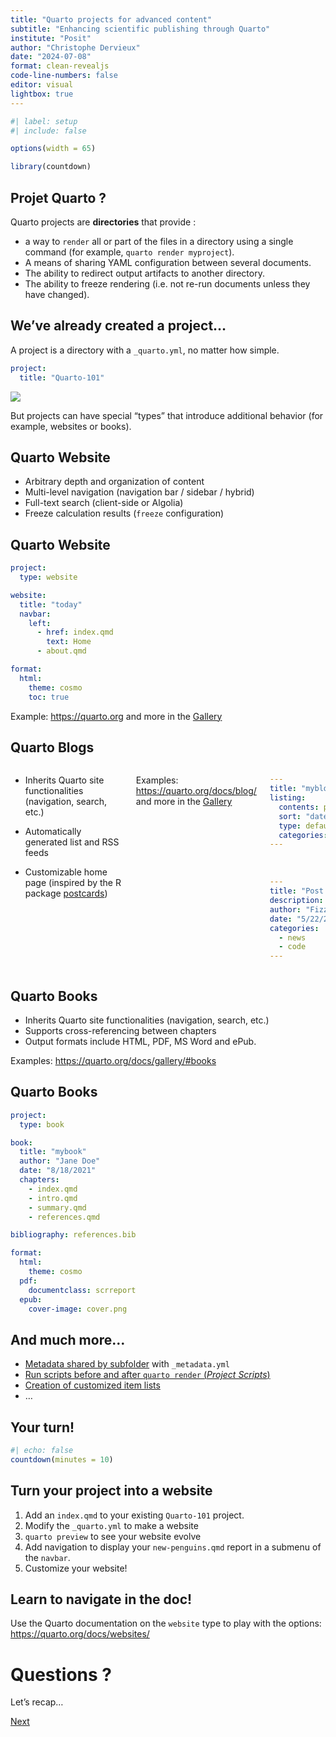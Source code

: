 ```yaml
---
title: "Quarto projects for advanced content"
subtitle: "Enhancing scientific publishing through Quarto"
institute: "Posit"
author: "Christophe Dervieux"
date: "2024-07-08"
format: clean-revealjs
code-line-numbers: false
editor: visual
lightbox: true
---
```


```r
#| label: setup
#| include: false

options(width = 65)

library(countdown)
```

## Projet Quarto ?

Quarto projects are **directories** that provide :

::: incremental
* a way to `render` all or part of the files in a directory using a single command (for example, `quarto render myproject`).
* A means of sharing YAML configuration between several documents.
* The ability to redirect output artifacts to another directory.
* The ability to freeze rendering (i.e. not re-run documents unless they have changed).
:::

## We've already created a project...

A project is a directory with a `_quarto.yml`, no matter how simple.

``` .yaml
project:
  title: "Quarto-101"
```

![](images/quarto-project.png){fig-alt="Files panel in RStudio showing my-doc.qmd and _quarto.yml."}


But projects can have special "types" that introduce additional behavior (for example, websites or books).

## Quarto Website

- Arbitrary depth and organization of content
- Multi-level navigation (navigation bar / sidebar / hybrid)
- Full-text search (client-side or Algolia)
- Freeze calculation results (`freeze` configuration)

## Quarto Website

``` .yaml
project:
  type: website

website:
  title: "today"
  navbar:
    left:
      - href: index.qmd
        text: Home
      - about.qmd

format:
  html:
    theme: cosmo
    toc: true
```

::: aside
Example: <https://quarto.org> and more in the [Gallery](https://quarto.org/docs/gallery/#websites)
:::

## Quarto Blogs

:::: columns

::: column

- Inherits Quarto site functionalities (navigation, search, etc.)

- Automatically generated list and RSS feeds

- Customizable home page (inspired by the R package [postcards](https://github.com/seankross/postcards))

:::

::: aside
Examples: <https://quarto.org/docs/blog/> and more in the [Gallery](https://quarto.org/docs/gallery/#websites)
:::

::: {.column .make-smaller}
```.yaml
---
title: "myblog"
listing:
  contents: posts
  sort: "date desc"
  type: default
  categories: true
---
```
<br> 
```.yaml
---
title: "Post With Code"
description: "Post description"
author: "Fizz McPhee"
date: "5/22/2021"
categories:
  - news
  - code
---
```
:::
::::

## {background-image=images/screenshot-blog.png}

## Quarto Books

- Inherits Quarto site functionalities (navigation, search, etc.)
- Supports cross-referencing between chapters
- Output formats include HTML, PDF, MS Word and ePub.

::: aside
Examples: <https://quarto.org/docs/gallery/#books>
:::

## Quarto Books

```.yaml
project:
  type: book

book:
  title: "mybook"
  author: "Jane Doe"
  date: "8/18/2021"
  chapters:
    - index.qmd
    - intro.qmd
    - summary.qmd
    - references.qmd

bibliography: references.bib

format:
  html:
    theme: cosmo
  pdf:
    documentclass: scrreport
  epub:
    cover-image: cover.png
```

##  {background-image="images/screenshot-book-hopr.png"}

## And much more...

- [Metadata shared by subfolder](https://quarto.org/docs/projects/quarto-projects.html#shared-metadata) with `_metadata.yml`
- [Run scripts before and after `quarto render` (_Project Scripts_)](https://quarto.org/docs/projects/scripts.html)
- [Creation of customized item lists](https://quarto.org/docs/websites/website-listings-custom.html)
- ...

## Your turn! 

```r
#| echo: false
countdown(minutes = 10)
```

::: {.callout}

# Turn your project into a website

1. Add an `index.qmd` to your existing `Quarto-101` project. 
2. Modify the `_quarto.yml` to make a website
3. `quarto preview` to see your website evolve
4. Add navigation to display your `new-penguins.qmd` report in a submenu of the `navbar`.
5. Customize your website! 
:::

::: callout-tip

## Learn to navigate in the doc!

Use the Quarto documentation on the `website` type to play with the options: <https://quarto.org/docs/websites/>
:::

# Questions ?

::: fragment
Let's recap...

[[Next]{.button}](/4-synthese/)
:::


